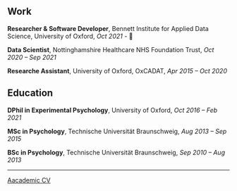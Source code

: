 ## Work

**Researcher & Software Developer**, Bennett Institute for Applied Data Science, University of Oxford, *Oct 2021 - * 🚀

**Data Scientist**, Nottinghamshire Healthcare NHS Foundation Trust, *Oct 2020 -- Sep 2021*

**Researche Assistant**, University of Oxford, OxCADAT, *Apr 2015 -- Oct 2020*


## Education

**DPhil in Experimental Psychology**, University of Oxford, *Oct 2016 -- Feb 2021*

**MSc in Psychology**, Technische Universität Braunschweig, *Aug 2013 -- Sep 2015*

**BSc in Psychology**, Technische Universität Braunschweig, *Sep 2010 -- Aug 2013*

--- 

[Aacademic CV]()

